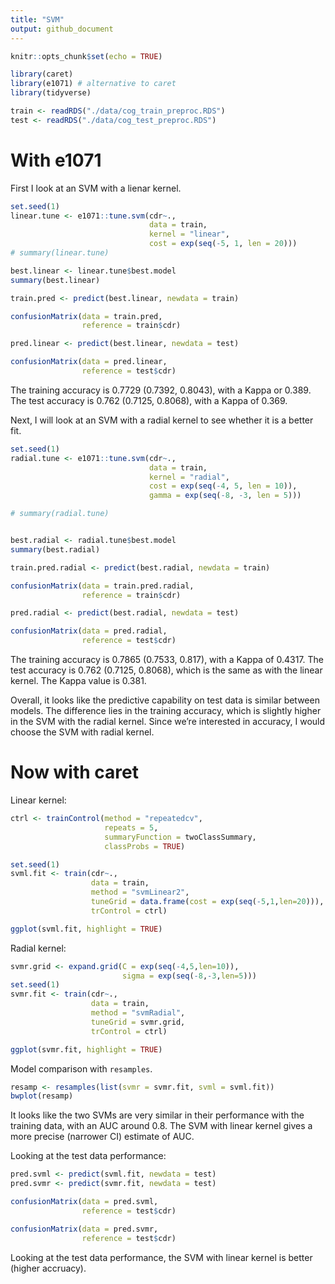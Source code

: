 ```yaml
---
title: "SVM"
output: github_document
---
```


```r
knitr::opts_chunk$set(echo = TRUE)

library(caret)
library(e1071) # alternative to caret
library(tidyverse)
```

```r
train <- readRDS("./data/cog_train_preproc.RDS")
test <- readRDS("./data/cog_test_preproc.RDS")

```

# With e1071

First I look at an SVM with a lienar kernel.

```r
set.seed(1)
linear.tune <- e1071::tune.svm(cdr~., 
                               data = train, 
                               kernel = "linear", 
                               cost = exp(seq(-5, 1, len = 20)))
# summary(linear.tune)

best.linear <- linear.tune$best.model
summary(best.linear)

train.pred <- predict(best.linear, newdata = train)

confusionMatrix(data = train.pred, 
                reference = train$cdr)

pred.linear <- predict(best.linear, newdata = test)

confusionMatrix(data = pred.linear, 
                reference = test$cdr)
```

The training accuracy is 0.7729 (0.7392, 0.8043), with a Kappa or 0.389.
The test accuracy is 0.762 (0.7125, 0.8068), with a Kappa of 0.369.

Next, I will look at an SVM with a radial kernel to see whether it is a better fit.

```r
set.seed(1)
radial.tune <- e1071::tune.svm(cdr~., 
                               data = train, 
                               kernel = "radial", 
                               cost = exp(seq(-4, 5, len = 10)),
                               gamma = exp(seq(-8, -3, len = 5)))

# summary(radial.tune)


best.radial <- radial.tune$best.model
summary(best.radial)

train.pred.radial <- predict(best.radial, newdata = train)

confusionMatrix(data = train.pred.radial, 
                reference = train$cdr)

pred.radial <- predict(best.radial, newdata = test)

confusionMatrix(data = pred.radial, 
                reference = test$cdr)
```

The training accuracy is 0.7865 (0.7533, 0.817), with a Kappa of 0.4317. 
The test accuracy is 0.762 (0.7125, 0.8068), which is the same as with the linear kernel. The Kappa value is 0.381.

Overall, it looks like the predictive capability on test data is similar between models. The difference lies in the training accuracy, which is slightly higher in the SVM with the radial kernel. Since we're interested in accuracy, I would choose the SVM with radial kernel.


# Now with caret

Linear kernel:

```r
ctrl <- trainControl(method = "repeatedcv",
                     repeats = 5,
                     summaryFunction = twoClassSummary, 
                     classProbs = TRUE) 

set.seed(1)
svml.fit <- train(cdr~., 
                  data = train, 
                  method = "svmLinear2",
                  tuneGrid = data.frame(cost = exp(seq(-5,1,len=20))),
                  trControl = ctrl)

ggplot(svml.fit, highlight = TRUE)
```

Radial kernel:
```r
svmr.grid <- expand.grid(C = exp(seq(-4,5,len=10)),
                         sigma = exp(seq(-8,-3,len=5)))
set.seed(1)             
svmr.fit <- train(cdr~., 
                  data = train,
                  method = "svmRadial",
                  tuneGrid = svmr.grid,
                  trControl = ctrl)

ggplot(svmr.fit, highlight = TRUE)
```


Model comparison with `resamples`.

```r
resamp <- resamples(list(svmr = svmr.fit, svml = svml.fit))
bwplot(resamp)
```

It looks like the two SVMs are very similar in their performance with the training data, with an AUC around 0.8. The SVM with linear kernel gives a more precise (narrower CI) estimate of AUC.


Looking at the test data performance:

```r
pred.svml <- predict(svml.fit, newdata = test)
pred.svmr <- predict(svmr.fit, newdata = test)

confusionMatrix(data = pred.svml, 
                reference = test$cdr)

confusionMatrix(data = pred.svmr, 
                reference = test$cdr)
```

Looking at the test data performance, the SVM with linear kernel is better (higher accruacy).